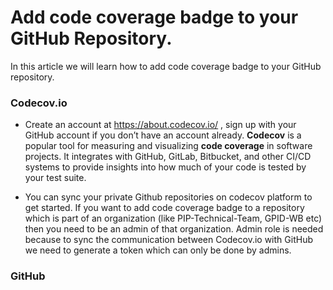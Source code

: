 # Add code coverage badge to your GitHub Repository. 

In this article we will learn how to add code coverage badge to your GitHub repository.

### Codecov.io

-   Create an account at <https://about.codecov.io/> , sign up with your GitHub account if you don't have an account already. **Codecov** is a popular tool for measuring and visualizing **code coverage** in software projects. It integrates with GitHub, GitLab, Bitbucket, and other CI/CD systems to provide insights into how much of your code is tested by your test suite.

-   You can sync your private Github repositories on codecov platform to get started. If you want to add code coverage badge to a repository which is part of an organization (like PIP-Technical-Team, GPID-WB etc) then you need to be an admin of that organization. Admin role is needed because to sync the communication between Codecov.io with GitHub we need to generate a token which can only be done by admins.

### GitHub
